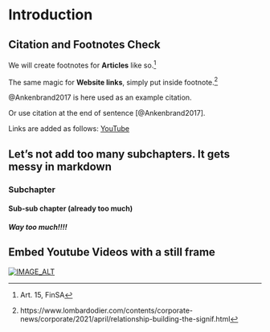# Introduction


## Citation and Footnotes Check
We will create footnotes for **Articles** like so.^[Art. 15, FinSA]

The same magic for **Website links**, simply put inside footnote.^[https://www.lombardodier.com/contents/corporate-news/corporate/2021/april/relationship-building-the-signif.html] 

@Ankenbrand2017 is here used as an example citation.

Or use citation at the end of sentence [@Ankenbrand2017].

Links are added as follows: [YouTube](https://www.youtube.com)


## Let's not add too many subchapters. It gets messy in markdown
### Subchapter
#### Sub-sub chapter (already too much)
##### Way too much!!!!


## Embed Youtube Videos with a still frame

[![IMAGE_ALT](https://img.youtube.com/vi/-xmRaaVkvd8/0.jpg)](https://www.youtube.com/watch?v=-xmRaaVkvd8)

